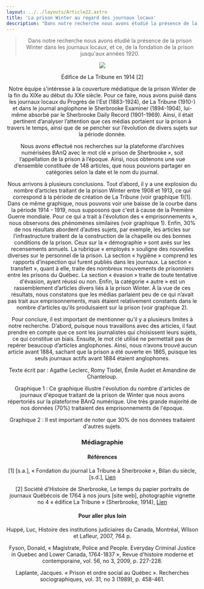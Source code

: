 ```yaml
---
layout: ../../layouts/Article22.astro
title: 'La prison Winter au regard des journaux locaux'
description: "Dans notre recherche nous avons étudié la présence de la prison Winter dans les journaux locaux, et ce, de la fondation de la prison jusqu'aux années 1920."
---
```


<Header titre="La prison Winter au regard des journaux locaux" image="/assets/img/4ef36fd0-1596-4bc6-b566-6891774e66d6.png"/>
  
<Text>
<blockquote>Dans notre recherche nous avons étudié la présence de la prison Winter dans les journaux locaux, et ce, de la fondation de la prison jusqu'aux années 1920. </blockquote>

<img src="/assets/img/f13f4646-3dc4-4237-8974-a33322f7e933.jpeg" class="mx-auto"/>
<p class="text-xs -mt-5 text-center">Édifice de La Tribune en 1914 [2]</p>

Notre équipe s'intéresse à la couverture médiatique de la prison Winter de la fin du XIXe au début du XXe siècle. Pour ce faire, nous avons puisé dans les journaux locaux du Progrès de l'Est (1883-1924), de La Tribune (1910-) et dans le journal anglophone le Sherbrooke Examiner (1894-1904), lui-même absorbé par le Sherbrooke Daily Record (1901-1969). Ainsi, il était pertinent d’analyser l’attention que ces médias portaient sur la prison à travers le temps, ainsi que de se pencher sur l’évolution de divers sujets sur la période donnée. 

Nous avons effectué nos recherches sur la plateforme d’archives numérisées BAnQ avec le mot clé « prison de Sherbrooke », soit l’appellation de la prison à l’époque. Ainsi, nous obtenons une vue d’ensemble constituée de 148 articles, que nous pouvions partager en catégories selon la date et le nom du journal. 

Nous arrivons à plusieurs conclusions. Tout d’abord, il y a une explosion du nombre d’articles traitant de la prison Winter entre 1908 et 1913, ce qui correspond à la période de création de La Tribune (voir graphique 1)[1]. Dans ce même graphique, nous pouvons voir une baisse de la courbe dans la période 1914 - 1919, nous supposons que c'est à cause de la Première Guerre mondiale. Pour ce qui a trait à l'évolution des « emprisonnements », nous observons des phénomènes similaires (voir graphique 1). Enfin, 30% de nos résultats abordent d’autres sujets, par exemple, les articles sur l’infrastructure traitent de la construction de la chapelle ou des bonnes conditions de la prison. Ceux sur la « démographie » sont axés sur les recensements annuels. La rubrique « employés » souligne des nouvelles diverses sur le personnel de la prison. La section « hygiène » comprend les rapports d’inspection qui furent publiés dans les journaux. La section « transfert », quant à elle, traite des nombreux mouvements de prisonniers entre les prisons du Québec. La section « évasion » traite de toute tentative d'évasion, ayant réussi ou non. Enfin, la catégorie « autre » est un rassemblement d’articles divers liés à la prison Winter. À la vue de ces résultats, nous constatons que les médias parlaient peu de ce qui n’avait pas trait aux emprisonnements, mais étaient relativement constants dans le nombre d’articles qu’ils produisaient sur la prison (voir graphique 2).

Pour conclure, il est important de mentionner qu'il y a  plusieurs limites à notre recherche. D’abord, puisque nous travaillons avec des articles, il faut prendre en compte que ce sont les journalistes qui choisissent leurs sujets, ce qui constitue un biais. Ensuite, le mot clé utilisé ne permettait pas de repérer beaucoup d’articles anglophones. Ainsi, nous n’avons trouvé aucun article avant 1884, sachant que la prison a été ouverte en 1865, puisque les seuls journaux actifs avant 1884 étaient anglophones.

Texte écrit par : Agathe Leclerc, Romy Tisdel, Émile Audet et Amandine de Chanteloup.

<div class="flourish-embed flourish-chart" data-src="visualisation/12903272"><script src="https://public.flourish.studio/resources/embed.js"></script></div>

Graphique 1 : Ce graphique illustre l'évolution du nombre d'articles de journaux d'époque traitant de la prison de Winter que nous avons répertoriés sur la plateforme BAnQ numérique. Une très grande majorité de nos données (70%) traitaient des emprisonnements de l'époque.

<div class="flourish-embed flourish-chart" data-src="visualisation/12903322"><script src="https://public.flourish.studio/resources/embed.js"></script></div>

Graphique 2 : Il est important de noter que 30% de nos données traitaient d'autres sujets.

</Text>
<Chapitres 
  description=""
  chapitres={
    [
      {label: "Médias locaux - Présentation", url: "/2022/medias-1", current: true},
      {label: "Emprisonnements et médias", url: "/2022/medias-2"},
      {label: "Évasion dans les médias", url: "/2022/medias-3"},
    ]
  }
/>

<div class="p-10 lg:p-24 py-5 lg:py-12 text-sm bg-gray-400">
  <h3>Médiagraphie</h3>
<h4>Références</h4>
[1] [s.a.], « Fondation du journal La Tribune à Sherbrooke », Bilan du siècle, [s.d.],  <a href="https://bilan.usherbrooke.ca/bilan/pages/evenements/157.html">Lien</a>

[2] Société d'Histoire de Sherbrooke, Le temps du papier portraits de journaux Québécois de 1764 à nos jours [site web], photographie vignette no 4 « édifice La Tribune » (Sherbrooke, 1914), <a href="http://www.tempsdupapier.com/serach?q-la-tribune">Lien</a>

<h4>Pour aller plus loin</h4>
Huppé, Luc, Histoire des institutions judiciaires du Canada, Montréal, Wilson et Lafleur, 2007, 764 p.

Fyson, Donald, « Magistrate, Police and People. Everyday Criminal Justice in Quebec and Lower Canada, 1764-1837 », Revue d'histoire moderne et contemporaine, vol. 56, no 3, 2009, p. 227-228.

Laplante, Jacques. « Prison et ordre social au Québec ». Recherches sociographiques, vol. 31, no 3 (1989), p. 458-461.

</div>